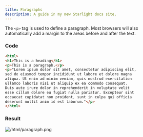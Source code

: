 ```yaml
---
title: Paragraphs
description: A guide in my new Starlight docs site.
---
```

The `<p>` tag is used to define a paragraph. Most browsers will also automatically add a margin to the areas before and after the text.
### Code
```html
<html>
<h1>This is a heading</h1>
<p>This is a paragraph.</p>
<p>"Lorem ipsum dolor sit amet, consectetur adipiscing elit, 
sed do eiusmod tempor incididunt ut labore et dolore magna 
aliqua. Ut enim ad minim veniam, quis nostrud exercitation 
ullamco laboris nisi ut aliquip ex ea commodo consequat. 
Duis aute irure dolor in reprehenderit in voluptate velit 
esse cillum dolore eu fugiat nulla pariatur. Excepteur sint 
occaecat cupidatat non proident, sunt in culpa qui officia 
deserunt mollit anim id est laborum."</p>
</html>
```
### Result
![/html/paragraph.png](/html/paragraph.png)
